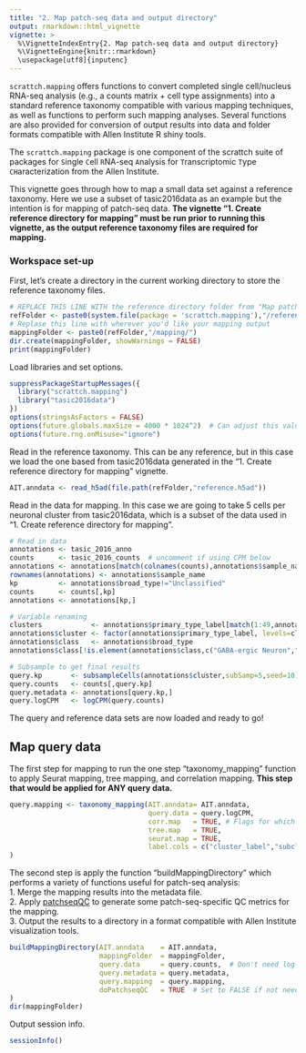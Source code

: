 ```yaml
---
title: "2. Map patch-seq data and output directory"
output: rmarkdown::html_vignette
vignette: >
  %\VignetteIndexEntry{2. Map patch-seq data and output directory}
  %\VignetteEngine{knitr::rmarkdown}
  \usepackage[utf8]{inputenc} 
---
```

  
`scrattch.mapping` offers functions to convert completed single cell/nucleus RNA-seq analysis (e.g., a counts matrix + cell type assignments) into a standard reference taxonomy compatible with various mapping techniques, as well as functions to perform such mapping analyses.  Several functions are also provided for conversion of output results into data and folder formats compatible with Allen Institute R shiny tools.  
  
The `scrattch.mapping` package is one component of the scrattch suite of packages for `S`ingle `C`ell `R`NA-seq `A`nalysis for `T`ranscriptomic `T`ype `CH`aracterization from the Allen Institute.  
  
This vignette goes through how to map a small data set against a reference taxonomy. Here we use a subset of tasic2016data as an example but the intention is for mapping of patch-seq data. **The vignette "1. Create reference directory for mapping" must be run prior to running this vignette, as the output reference taxonomy files are required for mapping.**
  
  
### Workspace set-up  
  
First, let's create a directory in the current working directory to store the reference taxonomy files.  
  
```r
# REPLACE THIS LINE WITH the reference directory folder from "Map patch-seq data and output directory"
refFolder <- paste0(system.file(package = 'scrattch.mapping'),"/reference/")  
# Replase this line with wherever you'd like your mapping output
mappingFolder <- paste0(refFolder,"/mapping/")
dir.create(mappingFolder, showWarnings = FALSE)
print(mappingFolder)
```

  
Load libraries and set options.  
  
```r
suppressPackageStartupMessages({
  library("scrattch.mapping")
  library("tasic2016data")
})
options(stringsAsFactors = FALSE)
options(future.globals.maxSize = 4000 * 1024^2)  # Can adjust this value if needed, depending on number of cells
options(future.rng.onMisuse="ignore")
```
  
  
Read in the reference taxonomy.  This can be any reference, but in this case we load the one based from tasic2016data generated in the "1. Create reference directory for mapping" vignette.  
  
```r
AIT.anndata <- read_h5ad(file.path(refFolder,"reference.h5ad"))
```
  
  
Read in the data for mapping.  In this case we are going to take 5 cells per neuronal cluster from tasic2016data, which is a subset of the data used in "1. Create reference directory for mapping".
  
```r
# Read in data
annotations <- tasic_2016_anno
counts      <- tasic_2016_counts  # uncomment if using CPM below
annotations <- annotations[match(colnames(counts),annotations$sample_name),]  # Put them in the correct order
rownames(annotations) <- annotations$sample_name  
kp          <- annotations$broad_type!="Unclassified"
counts      <- counts[,kp]
annotations <- annotations[kp,]

# Variable renaming
clusters            <- annotations$primary_type_label[match(1:49,annotations$primary_type_id)]
annotations$cluster <- factor(annotations$primary_type_label, levels=clusters)
annotations$class   <- annotations$broad_type
annotations$class[!is.element(annotations$class,c("GABA-ergic Neuron","Glutamatergic Neuron"))] = "Non-neuronal"

# Subsample to get final results
query.kp       <- subsampleCells(annotations$cluster,subSamp=5,seed=10)&(annotations$class!="Non-neuronal")
query.counts   <- counts[,query.kp]
query.metadata <- annotations[query.kp,]
query.logCPM   <- logCPM(query.counts)
```
  
The query and reference data sets are now loaded and ready to go!  
  
  
## Map query data 
  
The first step for mapping to run the one step "taxonomy_mapping" function to apply Seurat mapping, tree mapping, and correlation mapping.  **This step that would be applied for ANY query data.**  
  
```r
query.mapping <- taxonomy_mapping(AIT.anndata= AIT.anndata,
                                  query.data = query.logCPM, 
                                  corr.map   = TRUE, # Flags for which mapping algorithms to run
                                  tree.map   = TRUE, 
                                  seurat.map = TRUE, 
                                  label.cols = c("cluster_label","subclass_label", "class_label") # Columns to map against
)
```
  
  
The second step is apply the function "buildMappingDirectory" which performs a variety of functions useful for patch-seq analysis:  
1. Merge the mapping results into the metadata file.  
2. Apply [patchseqQC](https://github.com/PavlidisLab/patchSeqQC/) to generate some patch-seq-specific QC metrics for the mapping.  
3. Output the results to a directory in a format compatible with Allen Institute visualization tools.  
  
```r
buildMappingDirectory(AIT.anndata    = AIT.anndata, 
                      mappingFolder  = mappingFolder,
                      query.data     = query.counts,  # Don't need log-normalized data here
                      query.metadata = query.metadata,
                      query.mapping  = query.mapping,
                      doPatchseqQC   = TRUE  # Set to FALSE if not needed or if writePatchseqQCmarkers was not applied in reference generation
)
dir(mappingFolder)
```

  
Output session info.  
  
```r
sessionInfo()
```

